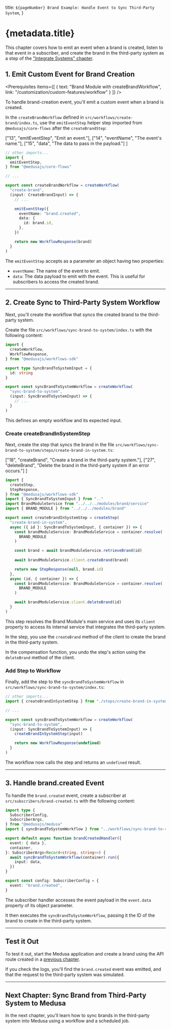 
  title: `${pageNumber} Brand Example: Handle Event to Sync Third-Party System`,
}

# {metadata.title}

<Note title="Example Chapter">

This chapter covers how to emit an event when a brand is created, listen to that event in a subscriber, and create the brand in the third-party system as a step of the ["Integrate Systems" chapter](../page.mdx).

</Note>

## 1. Emit Custom Event for Brand Creation

<Prerequisites
  items={[
    {
      text: "Brand Module with createBrandWorkflow",
      link: "/customization/custom-features/workflow"
    }
  ]}
/>

To handle brand-creation event, you'll emit a custom event when a brand is created.

In the `createBrandWorkflow` defined in `src/workflows/create-brand/index.ts`, use the `emitEventStep` helper step imported from `@medusajs/core-flows` after the `createBrandStep`:

  ["13", "emitEventStep", "Emit an event."],
  ["14", "eventName", "The event's name."],
  ["15", "data", "The data to pass in the payload."]
]

```ts title="src/workflows/create-brand/index.ts" highlights={eventHighlights}
// other imports...
import { 
  emitEventStep,
} from "@medusajs/core-flows"

// ...

export const createBrandWorkflow = createWorkflow(
  "create-brand",
  (input: CreateBrandInput) => {
    // ...

    emitEventStep({
      eventName: "brand.created",
      data: {
        id: brand.id,
      },
    })

    return new WorkflowResponse(brand)
  }
)
```

The `emitEventStep` accepts as a parameter an object having two properties:

- `eventName`: The name of the event to emit.
- `data`: The data payload to emit with the event. This is useful for subscribers to access the created brand.

---

## 2. Create Sync to Third-Party System Workflow

Next, you'll create the workflow that syncs the created brand to the third-party system.

Create the file `src/workflows/sync-brand-to-system/index.ts` with the following content:

```ts title="src/workflows/sync-brand-to-system/index.ts"
import {
  createWorkflow,
  WorkflowResponse,
} from "@medusajs/workflows-sdk"

export type SyncBrandToSystemInput = {
  id: string
}

export const syncBrandToSystemWorkflow = createWorkflow(
  "sync-brand-to-system",
  (input: SyncBrandToSystemInput) => {
    // ...
  }
)
```

This defines an empty workflow and its expected input.

### Create createBrandInSystemStep

Next, create the step that syncs the brand in the file `src/workflows/sync-brand-to-system/steps/create-brand-in-system.ts`:

  ["18", "createBrand", "Create a brand in the third-party system."],
  ["27", "deleteBrand", "Delete the brand in the third-party system if an error occurs."]
]

```ts title="src/workflows/sync-brand-to-system/steps/create-brand-in-system.ts" highlights={stepHighlights} collapsibleLines="1-8" expandButtonLabel="Show Imports"
import {
  createStep,
  StepResponse,
} from "@medusajs/workflows-sdk"
import { SyncBrandToSystemInput } from ".."
import BrandModuleService from "../../../modules/brand/service"
import { BRAND_MODULE } from "../../../modules/brand"

export const createBrandInSystemStep = createStep(
  "create-brand-in-system",
  async ({ id }: SyncBrandToSystemInput, { container }) => {
    const brandModuleService: BrandModuleService = container.resolve(
      BRAND_MODULE
    )

    const brand = await brandModuleService.retrieveBrand(id)
  
    await brandModuleService.client.createBrand(brand)

    return new StepResponse(null, brand.id)
  },
  async (id, { container }) => {
    const brandModuleService: BrandModuleService = container.resolve(
      BRAND_MODULE
    )

    await brandModuleService.client.deleteBrand(id)
  }
)
```

This step resolves the Brand Module's main service and uses its `client` property to access its internal service that integrates the third-party system.

In the step, you use the `createBrand` method of the client to create the brand in the third-party system.

In the compensation function, you undo the step's action using the `deleteBrand` method of the client.

### Add Step to Workflow

Finally, add the step to the `syncBrandToSystemWorkflow` in `src/workflows/sync-brand-to-system/index.ts`:

```ts title="src/workflows/sync-brand-to-system/index.ts"
// other imports...
import { createBrandInSystemStep } from "./steps/create-brand-in-system"

// ...

export const syncBrandToSystemWorkflow = createWorkflow(
  "sync-brand-to-system",
  (input: SyncBrandToSystemInput) => {
    createBrandInSystemStep(input)

    return new WorkflowResponse(undefined)
  }
)
```

The workflow now calls the step and returns an `undefined` result.

---

## 3. Handle brand.created Event

To handle the `brand.created` event, create a subscriber at `src/subscribers/brand-created.ts` with the following content:

```ts title="src/subscribers/brand-created.ts"
import type {
  SubscriberConfig,
  SubscriberArgs,
} from "@medusajs/medusa"
import { syncBrandToSystemWorkflow } from "../workflows/sync-brand-to-system"

export default async function brandCreatedHandler({
  event: { data },
  container,
}: SubscriberArgs<Record<string, string>>) {
  await syncBrandToSystemWorkflow(container).run({
    input: data,
  })
}

export const config: SubscriberConfig = {
  event: "brand.created",
}
```

The subscriber handler accesses the event payload in the `event.data` property of its object parameter.

It then executes the `syncBrandToSystemWorkflow`, passing it the ID of the brand to create in the third-party system.

---

## Test it Out

To test it out, start the Medusa application and create a brand using the API route created in a [previous chapter](../../custom-features/api-route/page.mdx#test-api-route).

If you check the logs, you'll find the `brand.created` event was emitted, and that the request to the third-party system was simulated.

---

## Next Chapter: Sync Brand from Third-Party System to Medusa

In the next chapter, you'll learn how to sync brands in the third-party system into Medusa using a workflow and a scheduled job.

